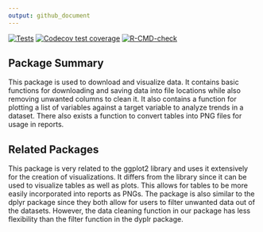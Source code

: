```yaml
---
output: github_document
---
```


<!-- badges: start -->
[![Tests](https://github.com/DSCI-310-2025/dataletes/actions/workflows/test.yml/badge.svg)](https://github.com/DSCI-310-2025/dataletes/actions/workflows/test.yml)
[![Codecov test
coverage](https://codecov.io/gh/DSCI-310-2025/dataletes/graph/badge.svg)](https://app.codecov.io/gh/DSCI-310-2025/dataletes)
[![R-CMD-check](https://github.com/DSCI-310-2025/dataletes/actions/workflows/R-CMD-check.yaml/badge.svg)](https://github.com/DSCI-310-2025/dataletes/actions/workflows/R-CMD-check.yaml)
<!-- badges: end -->

## Package Summary

This package is used to download and visualize data. It contains basic functions for downloading and saving data into file locations while also removing unwanted columns to clean it. It also contains a function for plotting a list of variables against a target variable to analyze trends in a dataset. There also exists a function to convert tables into PNG files for usage in reports.

## Related Packages

This package is very related to the ggplot2 library and uses it extensively for the creation of visualizations. It differs from the library since it can be used to visualize tables as well as plots. This allows for tables to be more easily incorporated into reports as PNGs. The package is also similar to the dplyr package since they both allow for users to filter unwanted data out of the datasets. However, the data cleaning function in our package has less flexibility than the filter function in the dyplr package.
